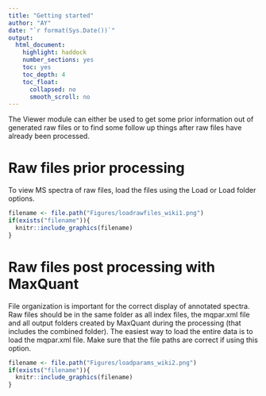 ```yaml
---
title: "Getting started"
author: "AY"
date: "`r format(Sys.Date())`"
output:
  html_document:
    highlight: haddock
    number_sections: yes
    toc: yes
    toc_depth: 4
    toc_float:
      collapsed: no
      smooth_scroll: no
---
```



The Viewer module can either be used to get some prior information out of generated raw files or to find some follow up things after raw files have already been processed.

# Raw files prior processing
To view MS spectra of raw files, load the files using the Load or Load folder options. 

```r
filename <- file.path("Figures/loadrawfiles_wiki1.png")
if(exists("filename")){
  knitr::include_graphics(filename)
}
```

# Raw files post processing with MaxQuant
File organization is important for the correct display of annotated spectra. Raw files should be in the same folder as all index files, the mqpar.xml file and all output folders created by MaxQuant during the processing (that includes the combined folder). The easiest way to load the entire data is to load the mqpar.xml file. Make sure that the file paths are correct if using this option.

```r
filename <- file.path("Figures/loadparams_wiki2.png")
if(exists("filename")){
  knitr::include_graphics(filename)
}
```